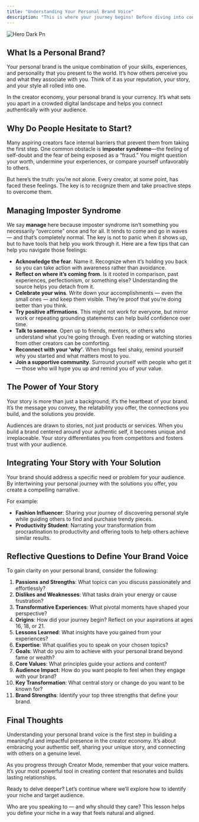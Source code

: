 ```yaml
---
title: "Understanding Your Personal Brand Voice"
description: "This is where your journey begins! Before diving into content strategies or platform choices, it’s essential to understand the foundation of your brand: your personal brand voice."
---
```


![Hero Dark Pn](/images/hero-dark.png)

## **What Is a Personal Brand?**

Your personal brand is the unique combination of your skills, experiences, and personality that you present to the world. It’s how others perceive you and what they associate with you. Think of it as your reputation, your story, and your style all rolled into one.

In the creator economy, your personal brand is your currency. It’s what sets you apart in a crowded digital landscape and helps you connect authentically with your audience.

## **Why Do People Hesitate to Start?**

Many aspiring creators face internal barriers that prevent them from taking the first step. One common obstacle is **imposter syndrome**—the feeling of self-doubt and the fear of being exposed as a “fraud.” You might question your worth, undermine your experiences, or compare yourself unfavorably to others.

But here’s the truth: you’re not alone. Every creator, at some point, has faced these feelings. The key is to recognize them and take proactive steps to overcome them.

## **Managing Imposter Syndrome**

We say **manage** here because imposter syndrome isn’t something you necessarily “overcome” once and for all. It tends to come and go in waves — and that’s completely normal. The key is not to panic when it shows up, but to have tools that help you work through it. Here are a few tips that can help you navigate those feelings:

- **Acknowledge the fear**. Name it. Recognize when it’s holding you back so you can take action with awareness rather than avoidance.
- **Reflect on where it’s coming from**. Is it rooted in comparison, past experiences, perfectionism, or something else? Understanding the source helps you detach from it.
- **Celebrate your wins**. Write down your accomplishments — even the small ones — and keep them visible. They’re proof that you’re doing better than you think.
- **Try positive affirmations**. This might not work for everyone, but mirror work or repeating grounding statements can help build confidence over time.
- **Talk to someone**. Open up to friends, mentors, or others who understand what you’re going through. Even reading or watching stories from other creators can be comforting.
- **Reconnect with your ‘why’**. When things feel shaky, remind yourself why you started and what matters most to you.
- **Join a supportive community**. Surround yourself with people who get it — those who will hype you up and remind you of your value.

## **The Power of Your Story**

Your story is more than just a background; it’s the heartbeat of your brand. It’s the message you convey, the relatability you offer, the connections you build, and the solutions you provide.

Audiences are drawn to stories, not just products or services. When you build a brand centered around your authentic self, it becomes unique and irreplaceable. Your story differentiates you from competitors and fosters trust with your audience.

## **Integrating Your Story with Your Solution**

Your brand should address a specific need or problem for your audience. By intertwining your personal journey with the solutions you offer, you create a compelling narrative.

For example:

- **Fashion Influencer**: Sharing your journey of discovering personal style while guiding others to find and purchase trendy pieces.
- **Productivity Student**: Narrating your transformation from procrastination to productivity and offering tools to help others achieve similar results.

## **Reflective Questions to Define Your Brand Voice**

To gain clarity on your personal brand, consider the following:

 1. **Passions and Strengths**: What topics can you discuss passionately and effortlessly?
 2. **Dislikes and Weaknesses**: What tasks drain your energy or cause frustration?
 3. **Transformative Experiences**: What pivotal moments have shaped your perspective?
 4. **Origins**: How did your journey begin? Reflect on your aspirations at ages 16, 18, or 21.
 5. **Lessons Learned**: What insights have you gained from your experiences?
 6. **Expertise**: What qualifies you to speak on your chosen topics?
 7. **Goals**: What do you aim to achieve with your personal brand beyond fame or wealth?
 8. **Core Values**: What principles guide your actions and content?
 9. **Audience Impact**: How do you want people to feel when they engage with your brand?
10. **Key Transformation**: What central story or change do you want to be known for?
11. **Brand Strengths**: Identify your top three strengths that define your brand.

## **Final Thoughts**

Understanding your personal brand voice is the first step in building a meaningful and impactful presence in the creator economy. It’s about embracing your authentic self, sharing your unique story, and connecting with others on a genuine level.

As you progress through Creator Mode, remember that your voice matters. It’s your most powerful tool in creating content that resonates and builds lasting relationships.

Ready to delve deeper? Let’s continue where we’ll explore how to identify your niche and target audience.

<Card title="Understanding your Niche or Target Audience" icon="globe" iconType="duotone">
  Who are you speaking to — and why should they care? This lesson helps you define your niche in a way that feels natural and aligned.
</Card>